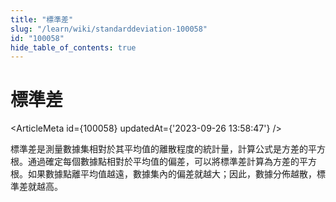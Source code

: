 ```yaml
---
title: "標準差"
slug: "/learn/wiki/standarddeviation-100058"
id: "100058"
hide_table_of_contents: true
---
```



# 標準差

<ArticleMeta id={100058} updatedAt={'2023-09-26 13:58:47'} />
<div className='border-solid border-b border-t-0 my-4 border-[var(--ifm-color-gray-300)]' />

標準差是測量數據集相對於其平均值的離散程度的統計量，計算公式是方差的平方根。通過確定每個數據點相對於平均值的偏差，可以將標準差計算為方差的平方根。如果數據點離平均值越遠，數據集內的偏差就越大；因此，數據分佈越散，標準差就越高。
